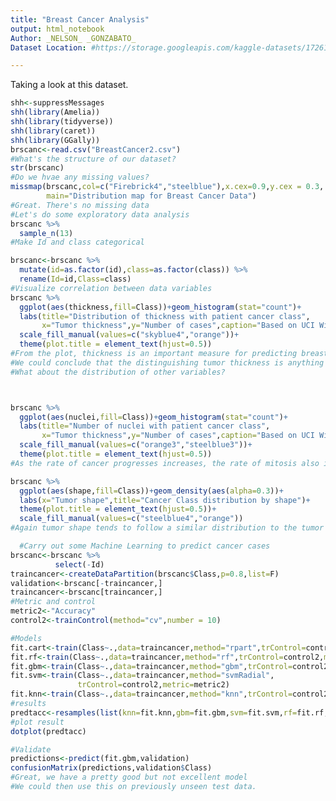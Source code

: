 ---
title: "Breast Cancer Analysis"
output: html_notebook
Author: _NELSON_ _GONZABATO_
Dataset Location: #https://storage.googleapis.com/kaggle-datasets/17261/22667/wisconsin-breast-cancer-cytology.zip?GoogleAccessId=web-data@kaggle-161607.iam.gserviceaccount.com&Expires=1540520530&Signature=rXsujaMkrCvJCM6Erk7uC2TbqLn094mP7YyZcV96CN6O2x9CjLHt0LZ%2Bbvo0eQtd4f3TrtsiK8VguuulDO5Xi%2BCcPbyq9zpDxjaPPQHscyO8pJHG84x2GezXbq9suFcY6obcKK6w7hMX2aK0ze01rhoge6LoJuojXq7LDelw2%2B7g0pNKDW0So59iebCbedzEnO8MaAuGnKJIESbjaKmX%2FL0BAH7KLgds%2FubfVOow7RCwJMXUZtdpXK2saQ67EsUzFn%2FnwiUwdb%2B38b7nop0sgB0mu2HaiQYZyEXu8xp5%2F7eMDF1fNLybccswxaWukUzxN0kS9SLIwR6zyDnChj0SXw%3D%3D

---
Taking a look at this dataset.

```{r}
shh<-suppressMessages
shh(library(Amelia))
shh(library(tidyverse))
shh(library(caret))
shh(library(GGally))
brscanc<-read.csv("BreastCancer2.csv")
#What's the structure of our dataset?
str(brscanc)
#Do we hvae any missing values?
missmap(brscanc,col=c("Firebrick4","steelblue"),x.cex=0.9,y.cex = 0.3,
        main="Distribution map for Breast Cancer Data")
#Great. There's no missing data
#Let's do some exploratory data analysis
brscanc %>% 
  sample_n(13)
#Make Id and class categorical

brscanc<-brscanc %>% 
  mutate(id=as.factor(id),class=as.factor(class)) %>% 
  rename(Id=id,Class=class)
#Visualize correlation between data variables 
brscanc %>% 
  ggplot(aes(thickness,fill=Class))+geom_histogram(stat="count")+
  labs(title="Distribution of thickness with patient cancer class",
       x="Tumor thickness",y="Number of cases",caption="Based on UCI Wisconsin data")+
  scale_fill_manual(values=c("skyblue4","orange"))+
  theme(plot.title = element_text(hjust=0.5))
#From the plot, thickness is an important measure for predicting breast cancer as the more the thickness, the higher the number of cases.
#We could conclude that the distinguishing tumor thickness is anything above 5.0
#What about the distribution of other variables?




```

```{r}
brscanc %>% 
  ggplot(aes(nuclei,fill=Class))+geom_histogram(stat="count")+
  labs(title="Number of nuclei with patient cancer class",
       x="Tumor thickness",y="Number of cases",caption="Based on UCI Wisconsin data")+
  scale_fill_manual(values=c("orange3","steelblue3"))+
  theme(plot.title = element_text(hjust=0.5))
#As the rate of cancer progresses increases, the rate of mitosis also increases which explains the increased number of nuclei in cancerous patients. There are however some outliers. Are these simply by mistake?
```

```{r}
brscanc %>% 
  ggplot(aes(shape,fill=Class))+geom_density(aes(alpha=0.3))+
  labs(x="Tumor shape",title="Cancer Class distribution by shape")+
  theme(plot.title = element_text(hjust=0.5))+
  scale_fill_manual(values=c("steelblue4","orange"))
#Again tumor shape tends to follow a similar distribution to the tumor thickness
```

```{r}
  #Carry out some Machine Learning to predict cancer cases 
brscanc<-brscanc %>% 
          select(-Id)
traincancer<-createDataPartition(brscanc$Class,p=0.8,list=F)
validation<-brscanc[-traincancer,]
traincancer<-brscanc[traincancer,]
#Metric and control
metric2<-"Accuracy"
control2<-trainControl(method="cv",number = 10)
```
```{r}
#Models
fit.cart<-train(Class~.,data=traincancer,method="rpart",trControl=control2,metric=metric2)
fit.rf<-train(Class~.,data=traincancer,method="rf",trControl=control2,metric=metric2)
fit.gbm<-train(Class~.,data=traincancer,method="gbm",trControl=control2,metric=metric2)
fit.svm<-train(Class~.,data=traincancer,method="svmRadial",
               trControl=control2,metric=metric2)
fit.knn<-train(Class~.,data=traincancer,method="knn",trControl=control2,metric=metric2)
#results
predtacc<-resamples(list(knn=fit.knn,gbm=fit.gbm,svm=fit.svm,rf=fit.rf,cart=fit.cart))
#plot result
dotplot(predtacc)
```
```{r}
#Validate
predictions<-predict(fit.gbm,validation)
confusionMatrix(predictions,validation$Class)
#Great, we have a pretty good but not excellent model
#We could then use this on previously unseen test data.
```

